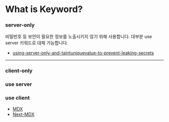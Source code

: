 # What is Keyword?

### server-only

비밀번호 등 보안이 필요한 정보를 노출시키지 않기 위해 사용합니다.
대부분 use server 키워드로 대체 가능합니다.

- [using-server-only-and-taintuniquevalue-to-prevent-leaking-secrets](https://react.dev/reference/react/experimental_taintUniqueValue#using-server-only-and-taintuniquevalue-to-prevent-leaking-secrets)

---

### client-only

### use server

### use client

- [MDX](https://mdxjs.com/)
- [Next-MDX](https://nextjs.org/docs/app/building-your-application/configuring/mdx)
